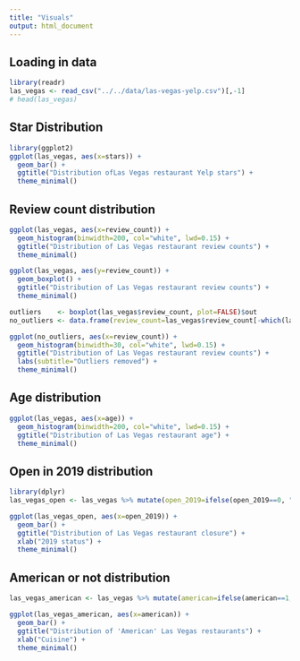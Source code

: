 ```yaml
---
title: "Visuals"
output: html_document
---
```


## Loading in data
```r
library(readr)
las_vegas <- read_csv("../../data/las-vegas-yelp.csv")[,-1]
# head(las_vegas)
```

## Star Distribution
```r
library(ggplot2)
ggplot(las_vegas, aes(x=stars)) + 
  geom_bar() +
  ggtitle("Distribution ofLas Vegas restaurant Yelp stars") +
  theme_minimal()
```

## Review count distribution
```r
ggplot(las_vegas, aes(x=review_count)) + 
  geom_histogram(binwidth=200, col="white", lwd=0.15) +
  ggtitle("Distribution of Las Vegas restaurant review counts") +
  theme_minimal()
```

```r
ggplot(las_vegas, aes(y=review_count)) + 
  geom_boxplot() +
  ggtitle("Distribution of Las Vegas restaurant review counts") +
  theme_minimal()
```

```r
outliers    <- boxplot(las_vegas$review_count, plot=FALSE)$out
no_outliers <- data.frame(review_count=las_vegas$review_count[-which(las_vegas$review_count %in% outliers)])

ggplot(no_outliers, aes(x=review_count)) +
  geom_histogram(binwidth=30, col="white", lwd=0.15) +
  ggtitle("Distribution of Las Vegas restaurant review counts") +
  labs(subtitle="Outliers removed") +
  theme_minimal()
```

## Age distribution
```r
ggplot(las_vegas, aes(x=age)) + 
  geom_histogram(binwidth=200, col="white", lwd=0.15) +
  ggtitle("Distribution of Las Vegas restaurant age") +
  theme_minimal()
```

## Open in 2019 distribution
```r
library(dplyr)
las_vegas_open <- las_vegas %>% mutate(open_2019=ifelse(open_2019==0, "closed", "open"))

ggplot(las_vegas_open, aes(x=open_2019)) + 
  geom_bar() +
  ggtitle("Distribution of Las Vegas restaurant closure") +
  xlab("2019 status") +
  theme_minimal()
```

## American or not distribution
```r
las_vegas_american <- las_vegas %>% mutate(american=ifelse(american==1, "american", "other"))

ggplot(las_vegas_american, aes(x=american)) + 
  geom_bar() +
  ggtitle("Distribution of 'American' Las Vegas restaurants") +
  xlab("Cuisine") +
  theme_minimal()
```